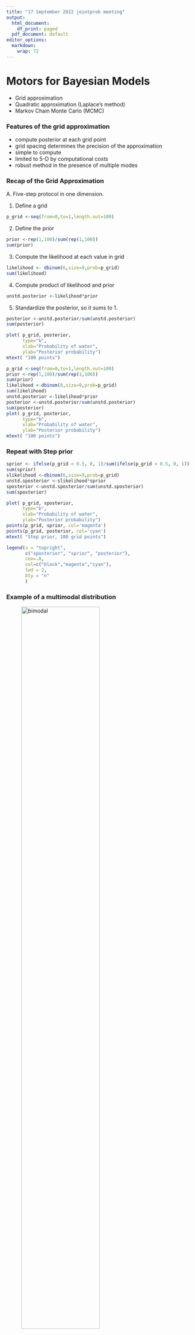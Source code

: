 ```yaml
---
title: "17 September 2022 jointprob meeting"
output:
  html_document:
    df_print: paged
  pdf_document: default
editor_options:
  markdown:
    wrap: 72
---
```


# Motors for Bayesian Models

- Grid approximation
- Quadratic approximation (Laplace's method)
- Markov Chain Monte Carlo (MCMC)

### Features of the grid approximation

- compute posterior at each grid point
- grid spacing determines the precision of the approximation
- simple to compute
- limited to 5-D by computational costs
- robust method in the presence of multiple modes

### Recap of the Grid Approximation

A. Five-step protocol in one dimension.

1.  Define a grid

```r
p_grid <-seq(from=0,to=1,length.out=100)
```

2.  Define the prior

```r
prior <-rep(1,100)/sum(rep(1,100))
sum(prior)
```

3.  Compute the likelihood at each value in grid

```r
likelihood <- dbinom(6,size=9,prob=p_grid)
sum(likelihood)
```

4.  Compute product of likelihood and prior

```r
unstd.posterior <-likelihood*prior
```

5.  Standardize the posterior, so it sums to 1.

```r
posterior <-unstd.posterior/sum(unstd.posterior)
sum(posterior)
```

```r
plot( p_grid, posterior, 
      type="b",
      xlab="Probability of water",
      ylab="Posterior probability")
mtext( "100 points")
```
```r
p_grid <-seq(from=0,to=1,length.out=100)
prior <-rep(1,100)/sum(rep(1,100))
sum(prior)
likelihood <-dbinom(6,size=9,prob=p_grid)
sum(likelihood)
unstd.posterior <-likelihood*prior
posterior <-unstd.posterior/sum(unstd.posterior)
sum(posterior)
plot( p_grid, posterior, 
      type="b",
      xlab="Probability of water",
      ylab="Posterior probability")
mtext( "100 points")
```

### Repeat with Step prior

```r
sprior <- ifelse(p_grid < 0.5, 0, 1)/sum(ifelse(p_grid < 0.5, 0, 1))
sum(sprior)
slikelihood <-dbinom(6,size=9,prob=p_grid)
unstd.sposterior <-slikelihood*sprior
sposterior <-unstd.sposterior/sum(unstd.sposterior)
sum(sposterior)

plot( p_grid, sposterior, 
      type="b",
      xlab="Probability of water",
      ylab="Posterior probability")
points(p_grid, sprior, col='magenta')
points(p_grid, posterior, col='cyan')
mtext( "Step prior, 100 grid points")

legend(x = "topright",
       c("sposterior", "sprior", "posterior"),
       cex=.8,
       col=c("black","magenta","cyan"),
       lwd = 2,
       bty = "n"
       )  
```



### Example of a multimodal distribution

![bimodal](./images/bimodal.png){width="70%"}

### Quadratic approximation:  Pierre Simon Laplace

- France's Issac Newton.
- Proved the general form of the Central Limit Theorem.
- Proved a Bayesian interpretation of linear least-squares.
- Developed the Laplace transform.
- Developed spherical harmonics.


![Pierre Simon LaPlace](./images/PierreSimonLaPlace.png){width="30%"}

### A Philosophical Eassy on Probability

![Eassy on Probability](./images/EssaysOnProbability.png){width="20%"}

[Source: Internet Archive](https://archive.org/details/philosophicaless00lapliala/page/n5/mode/2up)


There is a newer translation by Andrew I. Dale in 1998 and 2012 published by Springer.
It is suppose to be easier to read than the 1902 version and there is commentary on the mathematical notation.


Andrew Dale also wrote 

Dale, A.I. (2012) *A history of inverse probability: From Thomas Bayes to Karl Pearson* Springer Science & Business Media.

and 

Dale, A.I. (2003) *Most Honourable Remembrance: The Life and Work of Thomas Bayes*. Springer.



### McGrayne's book

![McGrayne's book](./images/McGrayne.png){width="40%"}

### Compute the quadratic approxmatiation using the quap function from the rethinking library

```r
library(rethinking)
globe.qa <- quap(
  alist(
     W ~ dbinom(W+L, p), # binomial likelihood
     p ~ dunif(0,1)   # uniform prior
  ),
  data=list(W=6, L=3) )

# display summary of quadratic approximation
precis(globe.qa)
```

```r
# analytical calculation
W <-6
L <-3
curve( dbeta(x,W+1,L+1),from=0,to=1)
# quadraticapproximation
curve( dnorm(x,0.67,0.16),lty=2,add=TRUE)
```


#### Now double the amount of data


```r
globe.qa <- quap(
  alist(
     W ~ dbinom(W+L, p), # binomial likelihood
     p ~ dunif(0,1)   # uniform prior
  ),
  data=list(W=12, L=6) )

# display summary of quadratic approximation
precis(globe.qa)
```

```r
# analytical calculation
W <-12
L <-6
curve( dbeta(x,W+1,L+1),from=0,to=1)
# quadraticapproximation
curve( dnorm(x,0.67,0.11),lty=2,add=TRUE)
```

#### Now double the data again:



```r
globe.qa <- quap(
  alist(
     W ~ dbinom(W+L, p), # binomial likelihood
     p ~ dunif(0,1)   # uniform prior
  ),
  data=list(W=24, L=12) )

# display summary of quadratic approximation
precis(globe.qa)
```
Plug the new sd into the quadratic approximation formula.
We finally get more reasonable approximation.


```r
# analytical calculation
W <-24
L <-12
curve( dbeta(x,W+1,L+1),from=0,to=1)
# quadraticapproximation
curve( dnorm(x,0.67,0.08),lty=2,add=TRUE)
```

#### Now double the data again:



```r
globe.qa <- quap(
  alist(
     W ~ dbinom(W+L, p), # binomial likelihood
     p ~ dunif(0,1)   # uniform prior
  ),
  data=list(W=48, L=24) )

# display summary of quadratic approximation
precis(globe.qa)
```

```r
# analytical calculation
W <-48
L <-24
curve( dbeta(x,W+1,L+1),from=0,to=1)
# quadraticapproximation
curve( dnorm(x,0.67,0.06),lty=2,add=TRUE)
```


### Caveats about the Quadration Approximation

- The fit generally improves with more data.
- Sometimes, it can remain a poor approximation even with 1000s of data points.
- With a lot of data or an uniform prior, this approach is equavilent to a Maximum Likelihood Estimate (MLE).
- When equivalent to MLE, can reinterpret the model fits in terms of a Bayesian analysis.
- Shares the drawbacks of MLEs.
- Computing a Hessian is required to get the standard deviation. This computation can go wrong.


## Markov Chain Monte Carlo (MCMC)


Multi-level or hierarchical models are common and have large numbers of parameters.
Grid approximation and Quadratic approximation are often not adquate for large models.

MCMC merely draws samples from the posterior rather than computing the posterior directly.
The frequencies of the parameter values of these samples is proportional to their posterior plausability.
The histogram of these samples gives a picture of the posterior.
So with MCMC, we work with samples rather then with an estimate of the posterior distribution.

### MCMC orginiated with the need to estimate high dimensional integrals

#### 2-D example 

Source: Sobol, I. M. (1973). *Numerical Monte Carlo Methods*. Nauka, Moscow.

The ratio of the number of points inside the boundary and outside give the proportion of the square occupied by the irregular area.

![Determine area of irregular shape](./images/SobolIntegration.png)
#### The bounding area could be another curve

Source: Robert, C. P., Casella, G., and Casella, G. (2010). *Introducing Monte Carlo methods with R*. New York: Springer.

![Determine area under aribtrary curve](./images/RobertFig2.4.png)



### Originated at Los Alamos in the late 1940s during work on the H-bomb

\begin{equation}
P(\Delta E)=e^{-\Delta E / k T}
\end{equation}
  
1. Make a move (e.g., select a sample, change a torsion angle, translate the ligand, rotate the ligand)
2. Calculate the energy ($E$)
3. Compare E to prior $E^{\circ}$

    - If $\Delta E < 0$, accept the move
    - If $\Delta E > 0$, accept move if a randomly selected number between 0 and 1 is less then $P$. Otherwise, reject the move.




Source: Metropolis, Nicholas; Rosenbluth, Arianna W.; Rosenbluth, Marshall N.; Teller, Augusta H.; and
Teller, Edward (1953) Equation of state Calculations by Fast Computing Machines. The Journal of Chemical Physics. 21(6):1087.




### 


### MCMC applied to generating samples from the posterior for the globe tossing problem

#### Example using the Metropolis algorithm with 1000 samples.

```r
n_samples <-1000
p <-rep(NA,n_samples)
p[1] <- 0.5
W <-6
L <-3
for (i in 2:n_samples){
    p_new <-rnorm(1,p[i-1],0.1)
    if (p_new<0) p_new <- abs(p_new)
    if (p_new>1) p_new <- 2 - p_new
    q0 <- dbinom(W,W+L,p[i-1])
    q1 <- dbinom(W,W+L,p_new)
    p[i] <- ifelse(runif(1)<q1/q0,p_new,p[i-1])
}
dens( p, xlim=c(0,1))
curve( dbeta(x,W+1,L+1),lty=2,add=TRUE)
```

#### Example using the Metropolis algorithm with 10,000 samples.

```r
n_samples <-10000
p <-rep(NA,n_samples)
p[1] <- 0.5
W <-6
L <-3
for (i in 2:n_samples){
    p_new <-rnorm(1,p[i-1],0.1)
    if (p_new<0) p_new <- abs(p_new)
    if (p_new>1) p_new <- 2 - p_new
    q0 <- dbinom(W,W+L,p[i-1])
    q1 <- dbinom(W,W+L,p_new)
    p[i] <- ifelse(runif(1)<q1/q0,p_new,p[i-1])
}
dens( p, xlim=c(0,1))
curve( dbeta(x,W+1,L+1),lty=2,add=TRUE)
```

#### Example with 100,000 samples

```r
n_samples <-100000
p <-rep(NA,n_samples)
p[1] <- 0.5
W <-6
L <-3
for (i in 2:n_samples){
    p_new <-rnorm(1,p[i-1],0.1)
    if (p_new<0) p_new <- abs(p_new)
    if (p_new>1) p_new <- 2 - p_new
    q0 <- dbinom(W,W+L,p[i-1])
    q1 <- dbinom(W,W+L,p_new)
    p[i] <- ifelse(runif(1)<q1/q0,p_new,p[i-1])
}
dens( p, xlim=c(0,1))
curve( dbeta(x,W+1,L+1),lty=2,add=TRUE)
```


#### Example with 1,000,000 samples

```r
n_samples <-1000000
p <-rep(NA,n_samples)
p[1] <- 0.5
W <-6
L <-3
for (i in 2:n_samples){
    p_new <-rnorm(1,p[i-1],0.1)
    if (p_new<0) p_new <- abs(p_new)
    if (p_new>1) p_new <- 2 - p_new
    q0 <- dbinom(W,W+L,p[i-1])
    q1 <- dbinom(W,W+L,p_new)
    p[i] <- ifelse(runif(1)<q1/q0,p_new,p[i-1])
}
dens( p, xlim=c(0,1))
curve( dbeta(x,W+1,L+1),lty=2,add=TRUE)
```



